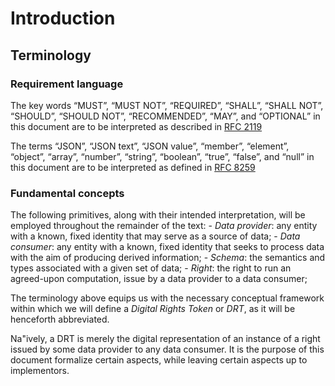 # Introduction

## Terminology

### Requirement language

The key words "MUST", "MUST NOT", "REQUIRED", "SHALL", "SHALL NOT", "SHOULD",
"SHOULD NOT", "RECOMMENDED", "MAY", and "OPTIONAL" in this document are to be
interpreted as described in
[RFC 2119](https://datatracker.ietf.org/doc/html/rfc2119)

The terms "JSON", "JSON text", "JSON value", "member", "element", "object",
"array", "number", "string", "boolean", "true", "false", and "null" in this
document are to be interpreted as defined in
[RFC 8259](https://datatracker.ietf.org/doc/html/rfc8259)

### Fundamental concepts

The following primitives, along with their intended interpretation, will be
employed throughout the remainder of the text:
- *Data provider*: any entity with a known, fixed identity that may serve as a
  source of data;
- *Data consumer*: any entity with a known, fixed identity that seeks to
  process data with the aim of producing derived information;
- *Schema*: the semantics and types associated with a given set of data;
- *Right*: the right to run an agreed-upon computation, issue by a data
  provider to a data consumer;

The terminology above equips us with the necessary conceptual framework within
which we will define a *Digital Rights Token* or *DRT*, as it will be
henceforth abbreviated.

Na\"ively, a DRT is merely the digital representation of an
instance of a right issued by some data provider to any data consumer.  It is
the purpose of this document formalize certain aspects, while leaving certain
aspects up to implementors.
